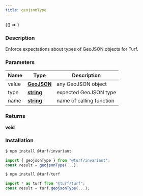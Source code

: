 ```yaml
---
title: geojsonType
---
```



<!-- Expose turf as global var for experimenting in the browser console -->

<BrowserOnly>{() => <WindowTurfGlobal turf={turf} />}</BrowserOnly>

### Description

Enforce expectations about types of GeoJSON objects for Turf.

### Parameters

| Name  | Type                                                                                            | Description              |
| ----- | ----------------------------------------------------------------------------------------------- | ------------------------ |
| value | **[GeoJSON](https://tools.ietf.org/html/rfc7946#section-3)**                                    | any GeoJSON object       |
| type  | **[string](https://developer.mozilla.org/docs/Web/JavaScript/Reference/Global_Objects/String)** | expected GeoJSON type    |
| name  | **[string](https://developer.mozilla.org/docs/Web/JavaScript/Reference/Global_Objects/String)** | name of calling function |

### Returns

**void**

### Installation

```javascript
$ npm install @turf/invariant

import { geojsonType } from "@turf/invariant";
const result = geojsonType(...);
```

```javascript
$ npm install @turf/turf

import * as turf from "@turf/turf";
const result = turf.geojsonType(...);
```
